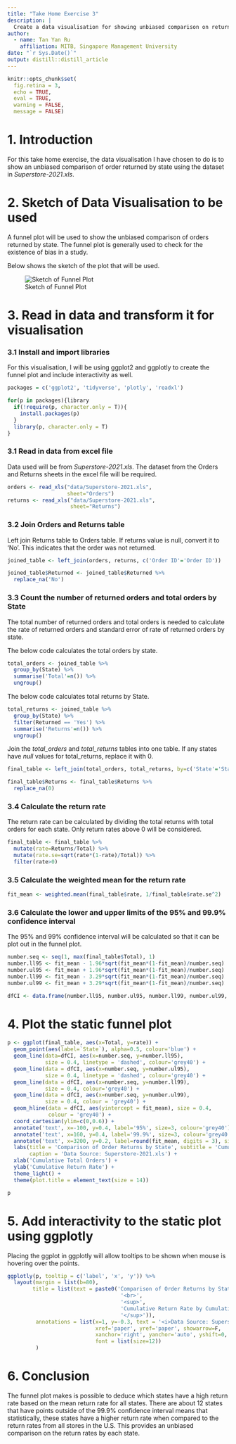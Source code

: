 ```yaml
---
title: "Take Home Exercise 3"
description: |
  Create a data visualisation for showing unbiased comparison on return orders by State
author:
  - name: Tan Yan Ru
    affiliation: MITB, Singapore Management University
date: "`r Sys.Date()`"
output: distill::distill_article
---
```


```r
knitr::opts_chunk$set(  
  fig.retina = 3,
  echo = TRUE,
  eval = TRUE,
  warning = FALSE,
  message = FALSE)
```

# 1. Introduction

For this take home exercise, the data visualisation I have chosen to do is to show an unbiased comparison of order returned by state using the dataset in *Superstore-2021.xls*.

# 2. Sketch of Data Visualisation to be used

A funnel plot will be used to show the unbiased comparison of orders returned by state. The funnel plot is generally used to check for the existence of bias in a study.

Below shows the sketch of the plot that will be used.

![Sketch of Funnel Plot](images/funnel_plot_sketch.jpg)

# 3. Read in data and transform it for visualisation

### 3.1 Install and import libraries

For this visualisation, I will be using ggplot2 and ggplotly to create the funnel plot and include interactivity as well.

```r
packages = c('ggplot2', 'tidyverse', 'plotly', 'readxl')

for(p in packages){library
  if(!require(p, character.only = T)){
    install.packages(p)
  }
  library(p, character.only = T)
}
```

### 3.1 Read in data from excel file

Data used will be from *Superstore-2021.xls*. The dataset from the Orders and Returns sheets in the excel file will be required. 

```r
orders <- read_xls("data/Superstore-2021.xls",
                   sheet="Orders")
returns <- read_xls("data/Superstore-2021.xls",
                    sheet="Returns")
```

### 3.2 Join Orders and Returns table

Left join Returns table to Orders table. If returns value is null, convert it to 'No'. This indicates that the order was not returned.

```r

joined_table <- left_join(orders, returns, c('Order ID'='Order ID'))

joined_table$Returned <- joined_table$Returned %>%
  replace_na('No')

```

### 3.3 Count the number of returned orders and total orders by State

The total number of returned orders and total orders is needed to calculate the rate of returned orders and standard error of rate of returned orders by state. 

The below code calculates the total orders by state.

```r

total_orders <- joined_table %>%
  group_by(State) %>%
  summarise('Total'=n()) %>%
  ungroup()

```

The below code calculates total returns by State.

```r
total_returns <- joined_table %>%
  group_by(State) %>%
  filter(Returned == 'Yes') %>%
  summarise('Returns'=n()) %>%
  ungroup()

```

Join the *total_orders* and *total_returns* tables into one table. If any states have *null* values for total_returns, replace it with 0.

```r
final_table <- left_join(total_orders, total_returns, by=c('State'='State'))

final_table$Returns <- final_table$Returns %>%
  replace_na(0)

```

### 3.4 Calculate the return rate

The return rate can be calculated by dividing the total returns with total orders for each state. Only return rates above 0 will be considered.

```r
final_table <- final_table %>%
  mutate(rate=Returns/Total) %>%
  mutate(rate.se=sqrt(rate*(1-rate)/Total)) %>%
  filter(rate>0)
```

### 3.5 Calculate the weighted mean for the return rate

```r
fit_mean <- weighted.mean(final_table$rate, 1/final_table$rate.se^2)
```

### 3.6 Calculate the lower and upper limits of the 95% and 99.9% confidence interval

The 95% and 99% confidence interval will be calculated so that it can be plot out in the funnel plot.

```r
number.seq <- seq(1, max(final_table$Total), 1)
number.ll95 <- fit_mean - 1.96*sqrt(fit_mean*(1-fit_mean)/number.seq)
number.ul95 <- fit_mean + 1.96*sqrt(fit_mean*(1-fit_mean)/number.seq)
number.ll99 <- fit_mean - 3.29*sqrt(fit_mean*(1-fit_mean)/number.seq)
number.ul99 <- fit_mean + 3.29*sqrt(fit_mean*(1-fit_mean)/number.seq)

dfCI <- data.frame(number.ll95, number.ul95, number.ll99, number.ul99, number.seq, fit_mean)
```

# 4. Plot the static funnel plot

```r
p <- ggplot(final_table, aes(x=Total, y=rate)) +
  geom_point(aes(label=`State`), alpha=0.5, colour='blue') +
  geom_line(data=dfCI, aes(x=number.seq, y=number.ll95),
            size = 0.4, linetype = 'dashed', colour='grey40') + 
  geom_line(data = dfCI, aes(x=number.seq, y=number.ul95),
            size = 0.4, linetype = 'dashed', colour='grey40') +
  geom_line(data = dfCI, aes(x=number.seq, y=number.ll99),
            size = 0.4, colour='grey40') +
  geom_line(data = dfCI, aes(x=number.seq, y=number.ul99),
            size = 0.4, colour = 'grey40') +
  geom_hline(data = dfCI, aes(yintercept = fit_mean), size = 0.4,
             colour = 'grey40') + 
  coord_cartesian(ylim=c(0,0.6)) + 
  annotate('text', x=-100, y=0.4, label='95%', size=3, colour='grey40') +
  annotate('text', x=160, y=0.4, label='99.9%', size=3, colour='grey40') +
  annotate('text', x=3200, y=0.2, label=round(fit_mean, digits = 3), size=3, colour='grey40') +
  labs(title = 'Comparison of Order Returns by State', subtitle = 'Cumulative Return Rate by Cumulative Total Orders Number by State',
       caption = 'Data Source: Superstore-2021.xls') +
  xlab('Cumulative Total Orders') +
  ylab('Cumulative Return Rate') +
  theme_light() +
  theme(plot.title = element_text(size = 14))

p

```

# 5. Add interactivity to the static plot using ggplotly

Placing the ggplot in ggplotly will allow tooltips to be shown when mouse is hovering over the points.

```r
ggplotly(p, tooltip = c('label', 'x', 'y')) %>%
  layout(margin = list(b=80),
        title = list(text = paste0('Comparison of Order Returns by State',
                                    '<br>',
                                    '<sup>',
                                    'Cumulative Return Rate by Cumulative Total Orders Number by State',
                                    '</sup>')),
         annotations = list(x=1, y=-0.3, text = '<i>Data Source: Superstore-2021.xls</i>',
                            xref='paper', yref='paper', showarrow=F,
                            xanchor='right', yanchor='auto', yshift=0, xshift=0,
                            font = list(size=12))
         )
```

# 6. Conclusion

The funnel plot makes is possible to deduce which states have a high return rate based on the mean return rate for all states. There are about 12 states that have points outside of the 99.9% confidence interval means that statistically, these states have a higher return rate when compared to the return rates from all stores in the U.S. This provides an unbiased comparison on the return rates by each state.

